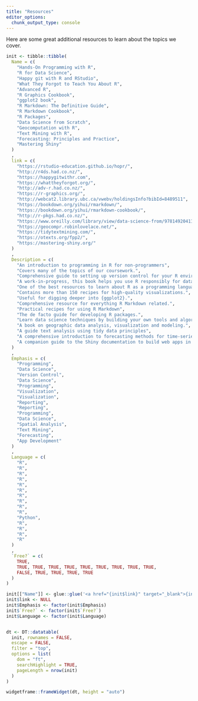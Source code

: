 ```yaml
---
title: "Resources"
editor_options: 
  chunk_output_type: console
---
```


Here are some great additional resources to learn about the topics we cover.

```r
init <- tibble::tibble(
  Name = c(
    "Hands-On Programming with R",
    "R for Data Science",
    "Happy git with R and RStudio",
    "What They Forgot to Teach You About R",
    "Advanced R",
    "R Graphics Cookbook",
    "ggplot2 book",
    "R Markdown: The Definitive Guide",
    "R Markdown Cookbook",
    "R Packages",
    "Data Science from Scratch",
    "Geocomputation with R",
    "Text Mining with R",
    "Forecasting: Principles and Practice",
    "Mastering Shiny"
  )
  ,
  link = c(
    "https://rstudio-education.github.io/hopr/",
    "http://r4ds.had.co.nz/",
    "https://happygitwithr.com",
    "https://whattheyforgot.org/",
    "http://adv-r.had.co.nz/",
    "https://r-graphics.org/",
    "http://webcat2.library.ubc.ca/vwebv/holdingsInfo?bibId=8489511",
    "https://bookdown.org/yihui/rmarkdown/",
    "https://bookdown.org/yihui/rmarkdown-cookbook/",
    "http://r-pkgs.had.co.nz/",
    "https://www.oreilly.com/library/view/data-science-from/9781492041122/",
    "https://geocompr.robinlovelace.net/",
    "https://tidytextmining.com/",
    "https://otexts.org/fpp2/",
    "https://mastering-shiny.org/"
  )
  ,
  Description = c(
    "An introduction to programming in R for non-programmers",
    "Covers many of the topics of our coursework.",
    "Comprehensive guide to setting up version control for your R environment.",
    "A work-in-progress, this book helps you use R responsibly for data analysis.",
    "One of the best resources to learn about R as a programming language. It's invaluable if you're coming from another language.",
    "Contains more than 150 recipes for high-quality visualizations.",
    "Useful for digging deeper into {ggplot2}.",
    "Comprehensive resource for everything R Markdown related.",
    "Practical recipes for using R Markdown",
    "The de facto guide for developing R packages.",
    "Learn data science techniques by building your own tools and algorithms from scratch.",
    "A book on geographic data analysis, visualization and modeling.",
    "A guide text analysis using tidy data principles",
    "A comprehensive introduction to forecasting methods for time-series data.",
    "A companion guide to the Shiny documentation to build web apps in R."
  )
  ,
  Emphasis = c(
    "Programming",
    "Data Science",
    "Version Control",
    "Data Science",
    "Programming",
    "Visualization",
    "Visualization",
    "Reporting",
    "Reporting",
    "Programming",
    "Data Science",
    "Spatial Analysis",
    "Text Mining",
    "Forecasting",
    "App Development"
  )
  ,
  Language = c(
    "R",
    "R",
    "R",
    "R",
    "R",
    "R",
    "R",
    "R",
    "R",
    "R",
    "Python",
    "R",
    "R",
    "R",
    "R"
  )
  ,
  `Free?` = c(
    TRUE,
    TRUE, TRUE, TRUE, TRUE, TRUE, TRUE, TRUE, TRUE, TRUE,
    FALSE, TRUE, TRUE, TRUE, TRUE
  )
)

init[["Name"]] <- glue::glue('<a href="{init$link}" target="_blank">{init$Name}</a>')
init$link <- NULL
init$Emphasis <- factor(init$Emphasis)
init$`Free?` <- factor(init$`Free?`)
init$Language <- factor(init$Language)


dt <- DT::datatable(
  init, rownames = FALSE, 
  escape = FALSE,
  filter = "top",
  options = list(
    dom = "ft",
    searchHighlight = TRUE,
    pageLength = nrow(init)
  )
)

widgetframe::frameWidget(dt, height = "auto")
```


